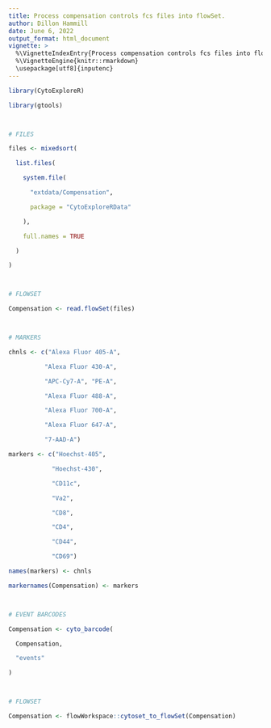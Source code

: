 ---
title: Process compensation controls fcs files into flowSet.
author: Dillon Hammill
date: June 6, 2022
output_format: html_document
vignette: >
  %\VignetteIndexEntry{Process compensation controls fcs files into flowSet.}
  %\VignetteEngine{knitr::rmarkdown}
  \usepackage[utf8]{inputenc}
---

```{r, message = FALSE}
library(CytoExploreR)
library(gtools)

# FILES
files <- mixedsort(
  list.files(
    system.file(
      "extdata/Compensation", 
      package = "CytoExploreRData"
    ), 
    full.names = TRUE
  )
)

# FLOWSET
Compensation <- read.flowSet(files)

# MARKERS
chnls <- c("Alexa Fluor 405-A",
          "Alexa Fluor 430-A",
          "APC-Cy7-A", "PE-A",
          "Alexa Fluor 488-A",
          "Alexa Fluor 700-A",
          "Alexa Fluor 647-A",
          "7-AAD-A")
markers <- c("Hoechst-405",
            "Hoechst-430",
            "CD11c",
            "Va2",
            "CD8",
            "CD4",
            "CD44",
            "CD69")
names(markers) <- chnls
markernames(Compensation) <- markers

# EVENT BARCODES
Compensation <- cyto_barcode(
  Compensation,
  "events"
)

# FLOWSET
Compensation <- flowWorkspace::cytoset_to_flowSet(Compensation)
```

